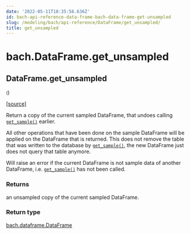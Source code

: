 ```yaml
---
date: '2022-05-11T18:35:56.636Z'
id: bach-api-reference-data-frame-bach-data-frame-get-unsampled
slug: /modeling/bach/api-reference/DataFrame/get_unsampled/
title: get_unsampled
---
```


# bach.DataFrame.get_unsampled

<div className="method">

## <span className="additional-name">DataFrame.</span><span className="name">get_unsampled</span>

<small className="parameter-list">(</small>)


&#8203;<span className="view-source">[[source]](https://github.com/objectiv/objectiv-analytics/blob/main/bach/bach/dataframe.py)</span>

<div className="content">

Return a copy of the current sampled DataFrame, that undoes calling [`get_sample()`](/modeling/bach/api-reference/DataFrame/bach.DataFrame.get_sample.mdx) earlier.

All other operations that have been done on the sample DataFrame will be applied on the DataFrame
that is returned. This does not remove the table that was written to the database by
[`get_sample()`](/modeling/bach/api-reference/DataFrame/bach.DataFrame.get_sample.mdx), the new DataFrame just does not query that table anymore.

Will raise an error if the current DataFrame is not sample data of another DataFrame, i.e.
[`get_sample()`](/modeling/bach/api-reference/DataFrame/bach.DataFrame.get_sample.mdx) has not been called.


### Returns

an unsampled copy of the current sampled DataFrame.



### Return type

[bach.dataframe.DataFrame](/modeling/bach/api-reference/DataFrame/bach.DataFrame.mdx)



</div>


</div>
